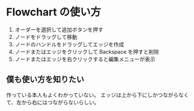 # Flowchart の使い方

1. オーダーを選択して追加ボタンを押す
2. ノードをドラッグして移動
3. ノードのハンドルをドラッグしてエッジを作成
4. ノードまたはエッジをクリックして Backspace を押すと削除
5. ノードまたはエッジを右クリックすると編集メニューが表示

## 僕も使い方を知りたい

作っている本人もよくわかっていない。
エッジは上から下にしかつながらなくて、左から右にはつながらないらしい。
